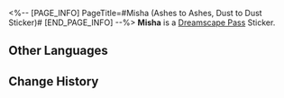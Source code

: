 <%-- [PAGE_INFO]
PageTitle=#Misha (Ashes to Ashes, Dust to Dust Sticker)#
[END_PAGE_INFO] --%>
{{Stub|Location information}}
{{Item Infobox
|title       = Misha
|id          = 225012
|image       = Dreamscape Pass Sticker Misha (Ashes to Ashes, Dust to Dust Sticker).png{{subst:void|<!--$UPLOAD:<<SpriteOutput/TravelBrochure/StickFigures/225012.png>-<Dreamscape Pass Sticker Misha (Ashes to Ashes, Dust to Dust Sticker).png>-<Item Icons>>-->}}
|type        = Dreamscape Pass Sticker
|type2       = Ashes to Ashes, Dust to Dust Stickers
|invCategory = 
|rarity      = 4
|effect      = 
|description = Digital stickers that can be used to decorate the pages of the Dreamtour Handbook. They come in many different styles.
|source1     = [[Unlocked by Default]]
}}
{{Description|We'll live forever, right?}}
'''Misha''' is a [[Dreamscape Pass]] Sticker.

==Other Languages==
{{Other Languages
|en   = Misha
|zhs  = 米沙
|zht  = 米沙
|ja   = ミーシャ
|ko   = 미샤
|es   = Misha
|fr   = Micha
|ru   = Миша
|th   = Misha
|vi   = Misha
|de   = Misha
|id   = Misha
|pt   = Misha
}}

==Change History==
{{Change History|2.3}}